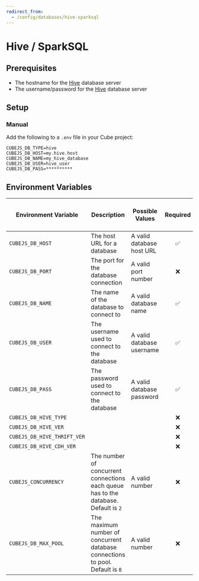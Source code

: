 ```yaml
---
redirect_from:
  - /config/databases/hive-sparksql
---
```


# Hive / SparkSQL

<CommunitySupportedDriver dataSource="Hive / SparkSQL" />

## Prerequisites

- The hostname for the [Hive][hive] database server
- The username/password for the [Hive][hive] database server

## Setup

### Manual

Add the following to a `.env` file in your Cube project:

```dotenv
CUBEJS_DB_TYPE=hive
CUBEJS_DB_HOST=my.hive.host
CUBEJS_DB_NAME=my_hive_database
CUBEJS_DB_USER=hive_user
CUBEJS_DB_PASS=**********
```

## Environment Variables

| Environment Variable        | Description                                                                         | Possible Values           | Required | [Supports multiple data sources?][ref-config-multiple-ds-decorating-env] |
| --------------------------- | ----------------------------------------------------------------------------------- | ------------------------- | :------: | :----------------------------------------------------------------------: |
| `CUBEJS_DB_HOST`            | The host URL for a database                                                         | A valid database host URL |    ✅    |                                    ✅                                    |
| `CUBEJS_DB_PORT`            | The port for the database connection                                                | A valid port number       |    ❌    |                                    ✅                                    |
| `CUBEJS_DB_NAME`            | The name of the database to connect to                                              | A valid database name     |    ✅    |                                    ✅                                    |
| `CUBEJS_DB_USER`            | The username used to connect to the database                                        | A valid database username |    ✅    |                                    ✅                                    |
| `CUBEJS_DB_PASS`            | The password used to connect to the database                                        | A valid database password |    ✅    |                                    ✅                                    |
| `CUBEJS_DB_HIVE_TYPE`       |                                                                                     |                           |    ❌    |                                    ✅                                    |
| `CUBEJS_DB_HIVE_VER`        |                                                                                     |                           |    ❌    |                                    ✅                                    |
| `CUBEJS_DB_HIVE_THRIFT_VER` |                                                                                     |                           |    ❌    |                                    ✅                                    |
| `CUBEJS_DB_HIVE_CDH_VER`    |                                                                                     |                           |    ❌    |                                    ✅                                    |
| `CUBEJS_CONCURRENCY`        | The number of concurrent connections each queue has to the database. Default is `2` | A valid number            |    ❌    |                                    ✅                                    |
| `CUBEJS_DB_MAX_POOL`        | The maximum number of concurrent database connections to pool. Default is `8`       | A valid number            |    ❌    |                                    ✅                                    |

[hive]: https://hive.apache.org/
[ref-config-multiple-ds-decorating-env]:
  /product/configuration/advanced/multiple-data-sources#configuring-data-sources-with-environment-variables-decorated-environment-variables
